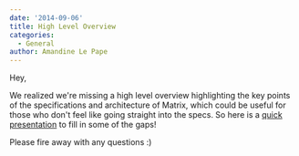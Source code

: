 ```yaml
---
date: '2014-09-06'
title: High Level Overview
categories:
  - General
author: Amandine Le Pape
---
```


Hey,

We realized we're missing a high level overview highlighting the key points of the specifications and architecture of Matrix, which could be useful for those who don't feel like going straight into the specs. So here is a <a href="http://matrix.org/blog/wp-content/uploads/2014/09/Introducing-matrix.pdf">quick presentation</a> to fill in some of the gaps!

Please fire away with any questions :)